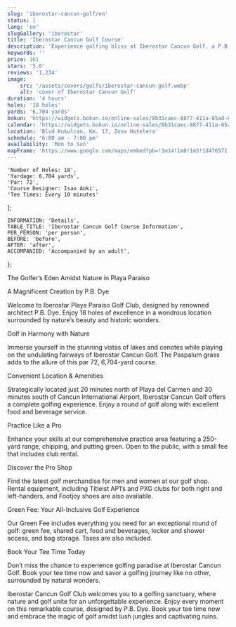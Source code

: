 ```yaml
---
slug: 'iberostar-cancun-golf/en'
status: 1
lang: 'en'
slugGallery: 'iberostar'
title: 'Iberostar Cancun Golf Course'
description: 'Experience golfing bliss at Iberostar Cancun Golf, a P.B. Dye designed course surrounded by lush jungles and ancient ruins.'
keywords: ''
price: 161
stars: '5.0'
reviews: '1,234'
image:
    src: '/assets/covers/golfs/iberostar-cancun-golf.webp'
    alt: 'cover of Iberostar Cancun Golf'
duration: '4 hours'
holes: '18 holes'
yards: '6,704 yards'
bokun: 'https://widgets.bokun.io/online-sales/8b31caec-8877-411a-85ad-682828170619/experience/782388?partialView=1'
calendar: 'https://widgets.bokun.io/online-sales/8b31caec-8877-411a-85ad-682828170619/experience-calendar/782388'
location: 'Blvd Kukulcan, Km. 17, Zona Hotelera'
schedule: '6:00 am - 7:00 pm'
availability: 'Mon to Sun'
mapFrame: 'https://www.google.com/maps/embed?pb=!1m14!1m8!1m3!1d476571.79371957784!2d-86.780642!3d21.063988!3m2!1i1024!2i768!4f13.1!3m3!1m2!1s0x8f4c29d3580af9a1%3A0xeb14d07226417a00!2sIberostar%20Golf%20Club%20Canc%C3%BAn!5e0!3m2!1ses-419!2sus!4v1703702598343!5m2!1ses-419!2sus'
---
```



    'Number of Holes: 18',
    'Yardage: 6,704 yards',
    'Par: 72',
    'Course Designer: Isao Aoki',
    'Tee Times: Every 10 minutes'
];

    INFORMATION: 'Details',
    TABLE_TITLE: 'Iberostar Cancun Golf Course Information',
    PER_PERSON: 'per person',
    BEFORE: 'before',
    AFTER: 'after',
    ACCOMPANIED: 'Accompanied by an adult',
};

<ShouldKnow shouldKnow={shouldKnow} />

<IberostarPrices i18n={titles} />

<TagH2>The Golfer’s Eden Amidst Nature in Playa Paraiso </TagH2>

<TagH3>A Magnificent Creation by P.B. Dye </TagH3>

<TagP>Welcome to Iberostar Playa Paraíso Golf Club, designed by renowned architect P.B. Dye. Enjoy 18 holes of excellence in a wondrous location surrounded by nature’s beauty and historic wonders. </TagP>

<TagH3>Golf in Harmony with Nature </TagH3>

<TagP>Immerse yourself in the stunning vistas of lakes and cenotes while playing on the undulating fairways of Iberostar Cancun Golf. The Paspalum grass adds to the allure of this par 72, 6,704-yard course. </TagP>

<TagH3>Convenient Location & Amenities </TagH3>

<TagP>Strategically located just 20 minutes north of Playa del Carmen and 30 minutes south of Cancun International Airport, Iberostar Cancun Golf offers a complete golfing experience. Enjoy a round of golf along with excellent food and beverage service. </TagP>

<TagH4>Practice Like a Pro </TagH4>

<TagP>Enhance your skills at our comprehensive practice area featuring a 250-yard range, chipping, and putting green. Open to the public, with a small fee that includes club rental. </TagP>

<TagH4>Discover the Pro Shop </TagH4>

<TagP>Find the latest golf merchandise for men and women at our golf shop. Rental equipment, including Titleist AP1’s and PXG clubs for both right and left-handers, and Footjoy shoes are also available. </TagP>

<TagH4>Green Fee: Your All-Inclusive Golf Experience </TagH4>

<TagP>Our Green Fee includes everything you need for an exceptional round of golf: green fee, shared cart, food and beverages, locker and shower access, and bag storage. Taxes are also included. </TagP>

<TagH4>Book Your Tee Time Today </TagH4>

<TagP>Don’t miss the chance to experience golfing paradise at Iberostar Cancun Golf. Book your tee time now and savor a golfing journey like no other, surrounded by natural wonders. </TagP>

<TagP>Iberostar Cancun Golf Club welcomes you to a golfing sanctuary, where nature and golf unite for an unforgettable experience. Enjoy every moment on this remarkable course, designed by P.B. Dye. Book your tee time now and embrace the magic of golf amidst lush jungles and captivating ruins. </TagP>